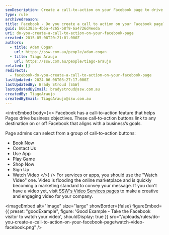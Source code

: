 ```yaml
---
seoDescription: Create a call-to-action on your Facebook page to drive business objectives with the "Watch Video" button.
type: rule
archivedreason:
title: Facebook - Do you create a call to action on your Facebook page?
guid: b661383a-4b5a-4265-b8f9-6a4726d4eeda
uri: do-you-create-a-call-to-action-on-your-facebook-page
created: 2015-05-08T20:21:01.000Z
authors:
  - title: Adam Cogan
    url: https://ssw.com.au/people/adam-cogan
  - title: Tiago Araujo
    url: https://ssw.com.au/people/tiago-araujo
related: []
redirects:
  - facebook-do-you-create-a-call-to-action-on-your-facebook-page
lastUpdated: 2024-06-08T03:27:17.000Z
lastUpdatedBy: Brady Stroud [SSW]
lastUpdatedByEmail: bradystroud@ssw.com.au
createdBy: TiagoAraujo
createdByEmail: TiagoAraujo@ssw.com.au
---
```


<introEmbed
  body={<>
Facebook has a call-to-action feature that helps Pages drive business objectives. These call-to-action buttons link to any destination on or off Facebook that aligns with a business’s goals.

Page admins can select from a group of call-to-action buttons:

- Book Now
- Contact Us
- Use App
- Play Game
- Shop Now
- Sign Up
- Watch Video
  </>}
/>
For services or apps, you should use the "Watch Video" one. Video is flooding the online marketplace and is quickly becoming a marketing standard to convey your message. If you don't have a video yet, visit
[SSW's Video Services pages](http://www.ssw.com.au/ssw/Consulting/Video-Production/) to make a creative and engaging video for your company.

<imageEmbed
  alt="Image"
  size="large"
  showBorder={false}
  figureEmbed={{
    preset: "goodExample",
    figure: 'Good Example - Take the Facebook visitor to watch your video',
    shouldDisplay: true
  }}
  src="/uploads/rules/do-you-create-a-call-to-action-on-your-facebook-page/watch-video-facebook.png"
/>
